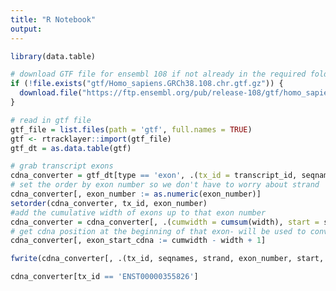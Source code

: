 ```yaml
---
title: "R Notebook"
output: 
---
```


```r
library(data.table)

# download GTF file for ensembl 108 if not already in the required folder
if (!file.exists("gtf/Homo_sapiens.GRCh38.108.chr.gtf.gz")) {
  download.file("https://ftp.ensembl.org/pub/release-108/gtf/homo_sapiens/Homo_sapiens.GRCh38.108.chr.gtf.gz", "gtf/Homo_sapiens.GRCh38.108.chr.gtf.gz")
}
```


```r
# read in gtf file
gtf_file = list.files(path = 'gtf', full.names = TRUE)
gtf <- rtracklayer::import(gtf_file)
gtf_dt = as.data.table(gtf)

# grab transcript exons
cdna_converter = gtf_dt[type == 'exon', .(tx_id = transcript_id, seqnames, strand, start, end, exon_number, width)]
# set the order by exon number so we don't have to worry about strand
cdna_converter[, exon_number := as.numeric(exon_number)]
setorder(cdna_converter, tx_id, exon_number)
#add the cumulative width of exons up to that exon number
cdna_converter = cdna_converter[, .(cumwidth = cumsum(width), start = start, end = end, width = width, exon_number = exon_number), by = .(tx_id,strand, seqnames)]
# get cdna position at the beginning of that exon- will be used to convert!
cdna_converter[, exon_start_cdna := cumwidth - width + 1]

fwrite(cdna_converter[, .(tx_id, seqnames, strand, exon_number, start, end, exon_start_cdna)], 'converter/cdna_converter_ens108.csv.gz')
```


```r
cdna_converter[tx_id == 'ENST00000355826']
```







